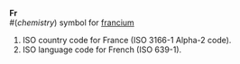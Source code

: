 '''Fr'''<br>
#(''chemistry'') symbol for [[francium]]
#ISO country code for France (ISO 3166-1 Alpha-2 code).
#ISO language code for French (ISO 639-1).